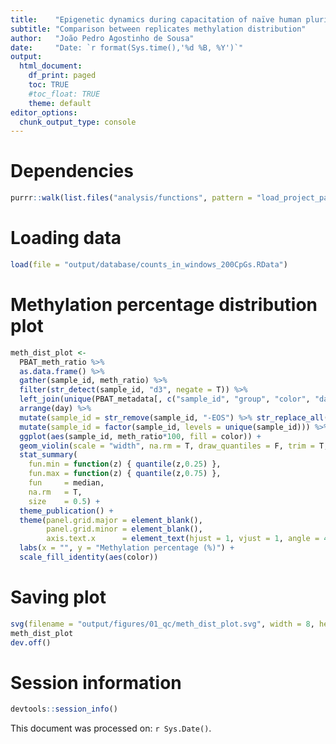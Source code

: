 ```yaml
---
title:    "Epigenetic dynamics during capacitation of naïve human pluripotent stem cells"
subtitle: "Comparison between replicates methylation distribution"
author:   "João Pedro Agostinho de Sousa"
date:     "Date: `r format(Sys.time(),'%d %B, %Y')`"
output:
  html_document:
    df_print: paged
    toc: TRUE
    #toc_float: TRUE
    theme: default
editor_options:
  chunk_output_type: console
---
```


# Dependencies
```r

purrr::walk(list.files("analysis/functions", pattern = "load_project_packages", full.names = T), source)

```

# Loading data
```r

load(file = "output/database/counts_in_windows_200CpGs.RData")

```

# Methylation percentage distribution plot
```r

meth_dist_plot <- 
  PBAT_meth_ratio %>% 
  as.data.frame() %>%
  gather(sample_id, meth_ratio) %>% 
  filter(str_detect(sample_id, "d3", negate = T)) %>% 
  left_join(unique(PBAT_metadata[, c("sample_id", "group", "color", "day", "cell")]), by = "sample_id") %>%
  arrange(day) %>% 
  mutate(sample_id = str_remove(sample_id, "-EOS") %>% str_replace_all("_", " ") %>% str_replace("^H9", "H9 Primed")) %>% 
  mutate(sample_id = factor(sample_id, levels = unique(sample_id))) %>% 
  ggplot(aes(sample_id, meth_ratio*100, fill = color)) + 
  geom_violin(scale = "width", na.rm = T, draw_quantiles = F, trim = T, show.legend = F) + 
  stat_summary(
    fun.min = function(z) { quantile(z,0.25) },
    fun.max = function(z) { quantile(z,0.75) },
    fun     = median, 
    na.rm   = T, 
    size    = 0.5) +
  theme_publication() +
  theme(panel.grid.major = element_blank(),
        panel.grid.minor = element_blank(), 
        axis.text.x      = element_text(hjust = 1, vjust = 1, angle = 45)) +
  labs(x = "", y = "Methylation percentage (%)") +
  scale_fill_identity(aes(color))

```

# Saving plot
```r

svg(filename = "output/figures/01_qc/meth_dist_plot.svg", width = 8, height = 3.5)
meth_dist_plot
dev.off()

```

# Session information
```r

devtools::session_info()

```

This document was processed on: `r Sys.Date()`.
